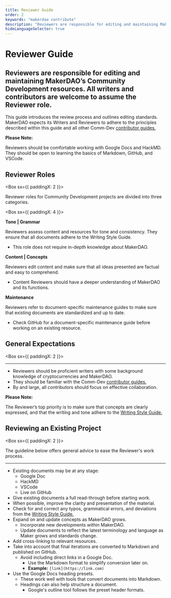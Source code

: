 ```yaml
---
title: Reviewer Guide
order: 2
keywords: "makerdao contribute"
description: "Reviewers are responsible for editing and maintaining MakerDAO’s Community Development resources. All writers and contributors are welcome to assume the Reviewer role."
hideLanguageSelector: true
---
```


# Reviewer Guide

## Reviewers are responsible for editing and maintaining MakerDAO’s Community Development resources. All writers and contributors are welcome to assume the Reviewer role.

This guide introduces the review process and outlines editing standards. MakerDAO expects its Writers and Reviewers to adhere to the principles described within this guide and all other Comm-Dev [contributor guides.](/contribute/)

<Callout icon="warning" secondary>

**Please Note:** 

Reviewers should be comfortable working with Google Docs and HackMD. They should be open to learning the basics of Markdown, GitHub, and VSCode.

</Callout>

## Reviewer Roles

<Box sx={{ paddingX: 2 }}>

Reviewer roles for Community Development projects are divided into three categories.

<List>

<Box sx={{ paddingX: 4 }}>

**Tone | Grammar**

Reviewers assess content and resources for tone and consistency. They ensure that all documents adhere to the Writing Style Guide.
- This role does not require in-depth knowledge about MakerDAO.

</Box>

<Box>

**Content | Concepts**

Reviewers edit content and make sure that all ideas presented are factual and easy to comprehend.
- Content Reviewers should have a deeper understanding of MakerDAO and its functions.

</Box>

<Box>

**Maintenance**

Reviewers refer to document-specific maintenance guides to make sure that existing documents are standardized and up to date.
- Check GitHub for a document-specific maintenance guide before working on an existing resource.

</Box>

</List>

</Box>

## General Expectations

<Box sx={{ paddingX: 2 }}>

---

- Reviewers should be proficient writers with some background knowledge of cryptocurrencies and MakerDAO.
- They should be familiar with the Comm-Dev [contributor guides.](/contribute/)
- By and large, all contributors should focus on effective collaboration.

<Callout icon="warning" secondary>

**Please Note:** 

The Reviewer’s top priority is to make sure that concepts are clearly expressed, and that the writing and tone adhere to the [Writing Style Guide.](/contribute/content/writing-style-guide/)

</Callout>

</Box>

## Reviewing an Existing Project

<Box sx={{ paddingX: 2 }}>


The guideline below offers general advice to ease the Reviewer's work process.

---

- Existing documents may be at any stage:
  - Google Doc
  - HackMD
  - VSCode
  - Live on GitHub
- Give existing documents a full read-through before starting work.
- When possible, improve the clarity and presentation of the material.
- Check for and correct any typos, grammatical errors, and deviations from the [Writing Style Guide.](/contribute/content/writing-style-guide/)
- Expand on and update concepts as MakerDAO grows.
  - Incorporate new developments within MakerDAO.
  - Update documents to reflect the latest terminology and language as Maker grows and standards change.
- Add cross-linking to relevant resources.
- Take into account that final iterations are converted to Markdown and published on GitHub.
  - Avoid including direct links in a Google Doc.
    - Use the Markdown format to simplify conversion later on.
    - **Example:** `[link](https://link.com)`
- Use the Google Docs heading presets.
  - These work well with tools that convert documents into Markdown.
  - Headings can also help structure a document.
    - Google's outline tool follows the preset header formats.

</Box>

<!-- While these could be used here and give the page a better flow I am not convinced they need to be added here.  -->

<!-- <Tout>

<Box>

## Write Like Maker

See what's expected when you write for the Maker community.

[Writing Style Guide](/contribute/content/writing-style-guide/)

</Box>

<Box>

## Learn the Tools

Take a look at the tools we use and why we use them.

[Contributor Tools](/contribute/content/contributor-tools/)

</Box>

</Tout> -->
